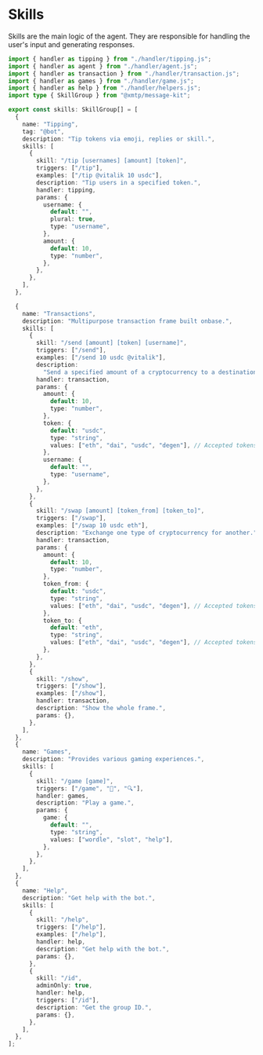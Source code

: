 # Skills

Skills are the main logic of the agent. They are responsible for handling the user's input and generating responses.

```ts
import { handler as tipping } from "./handler/tipping.js";
import { handler as agent } from "./handler/agent.js";
import { handler as transaction } from "./handler/transaction.js";
import { handler as games } from "./handler/game.js";
import { handler as help } from "./handler/helpers.js";
import type { SkillGroup } from "@xmtp/message-kit";

export const skills: SkillGroup[] = [
  {
    name: "Tipping",
    tag: "@bot",
    description: "Tip tokens via emoji, replies or skill.",
    skills: [
      {
        skill: "/tip [usernames] [amount] [token]",
        triggers: ["/tip"],
        examples: ["/tip @vitalik 10 usdc"],
        description: "Tip users in a specified token.",
        handler: tipping,
        params: {
          username: {
            default: "",
            plural: true,
            type: "username",
          },
          amount: {
            default: 10,
            type: "number",
          },
        },
      },
    ],
  },

  {
    name: "Transactions",
    description: "Multipurpose transaction frame built onbase.",
    skills: [
      {
        skill: "/send [amount] [token] [username]",
        triggers: ["/send"],
        examples: ["/send 10 usdc @vitalik"],
        description:
          "Send a specified amount of a cryptocurrency to a destination address.",
        handler: transaction,
        params: {
          amount: {
            default: 10,
            type: "number",
          },
          token: {
            default: "usdc",
            type: "string",
            values: ["eth", "dai", "usdc", "degen"], // Accepted tokens
          },
          username: {
            default: "",
            type: "username",
          },
        },
      },
      {
        skill: "/swap [amount] [token_from] [token_to]",
        triggers: ["/swap"],
        examples: ["/swap 10 usdc eth"],
        description: "Exchange one type of cryptocurrency for another.",
        handler: transaction,
        params: {
          amount: {
            default: 10,
            type: "number",
          },
          token_from: {
            default: "usdc",
            type: "string",
            values: ["eth", "dai", "usdc", "degen"], // Accepted tokens
          },
          token_to: {
            default: "eth",
            type: "string",
            values: ["eth", "dai", "usdc", "degen"], // Accepted tokenss
          },
        },
      },
      {
        skill: "/show",
        triggers: ["/show"],
        examples: ["/show"],
        handler: transaction,
        description: "Show the whole frame.",
        params: {},
      },
    ],
  },
  {
    name: "Games",
    description: "Provides various gaming experiences.",
    skills: [
      {
        skill: "/game [game]",
        triggers: ["/game", "🔎", "🔍"],
        handler: games,
        description: "Play a game.",
        params: {
          game: {
            default: "",
            type: "string",
            values: ["wordle", "slot", "help"],
          },
        },
      },
    ],
  },
  {
    name: "Help",
    description: "Get help with the bot.",
    skills: [
      {
        skill: "/help",
        triggers: ["/help"],
        examples: ["/help"],
        handler: help,
        description: "Get help with the bot.",
        params: {},
      },
      {
        skill: "/id",
        adminOnly: true,
        handler: help,
        triggers: ["/id"],
        description: "Get the group ID.",
        params: {},
      },
    ],
  },
];
```
